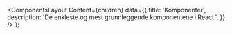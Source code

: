 
<Meta
  title='Komponenter'
  description='Beskrivelse'
/>

  <ComponentsLayout
    Content={children}
    data={{
      title: 'Komponenter',
      description: 'De enkleste og mest grunnleggende komponentene i React.',
    }}
  />
);
